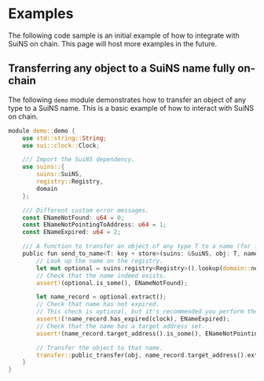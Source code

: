 # Examples

The following code sample is an initial example of how to integrate with SuiNS on chain. This page will host more examples in the future.

## Transferring any object to a SuiNS name fully on-chain

The following `demo` module demonstrates how to transfer an object of any type to a SuiNS name. This is a basic example of how to interact with SuiNS on chain.

```rust
module demo::demo {
    use std::string::String;
    use sui::clock::Clock;

    /// Import the SuiNS dependency.
    use suins::{ 
        suins::SuiNS,
        registry::Registry,
        domain
    };

    /// Different custom error messages.
    const ENameNotFound: u64 = 0;
    const ENameNotPointingToAddress: u64 = 1;
    const ENameExpired: u64 = 2;

    /// A function to transfer an object of any type T to a name (for instance `example.sui`)
    public fun send_to_name<T: key + store>(suins: &SuiNS, obj: T, name: String, clock: &Clock) {
        // Look up the name on the registry.
        let mut optional = suins.registry<Registry>().lookup(domain::new(name));
        // Check that the name indeed exists.
        assert!(optional.is_some(), ENameNotFound);

        let name_record = optional.extract();
        // Check that name has not expired. 
        // This check is optional, but it's recommended you perform the verification.
        assert!(!name_record.has_expired(clock), ENameExpired);
        // Check that the name has a target address set.
        assert!(name_record.target_address().is_some(), ENameNotPointingToAddress);

        // Transfer the object to that name.
        transfer::public_transfer(obj, name_record.target_address().extract())
    }
}
```
